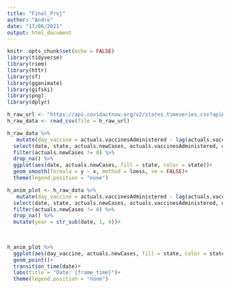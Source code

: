 ```yaml
---
title: "Final_Proj"
author: "Andre"
date: "17/06/2021"
output: html_document
---
```


```r
knitr::opts_chunk$set(echo = FALSE)
library(tidyverse)
library(riem)
library(httr)
library(sf)
library(gganimate)
library(gifski)
library(png)
library(dplyr)
```


```r
h_raw_url <- "https://api.covidactnow.org/v2/states.timeseries.csv?apiKey=a13da1a6818345c697cc89ea4554529a"
h_raw_data <- read_csv(file = h_raw_url)
```


```r
h_raw_data %>% 
   mutate(day_vaccine = actuals.vaccinesAdministered - lag(actuals.vaccinesAdministered, default = first(actuals.vaccinesAdministered))) %>%
  select(date, state, actuals.newCases, actuals.vaccinesAdministered, day_vaccine) %>% 
  filter(actuals.newCases != 0) %>% 
  drop_na() %>% 
  ggplot(aes(date, actuals.newCases, fill = state, color = state))+
  geom_smooth(formula = y ~ x, method = loess, se = FALSE)+
  theme(legend.position = "none")
```

```r
h_anim_plot <- h_raw_data %>% 
   mutate(day_vaccine = actuals.vaccinesAdministered - lag(actuals.vaccinesAdministered, default = first(actuals.vaccinesAdministered))) %>%
  select(date, state, actuals.newCases, actuals.vaccinesAdministered, day_vaccine) %>% 
  filter(actuals.newCases != 0) %>% 
  drop_na() %>% 
  mutate(year = str_sub(date, 1, 4))+
  
 
```


```r
h_anim_plot %>% 
  ggplot(aes(day_vaccine, actuals.newCases, fill = state, color = state))+
  geom_point()+
  transition_time(date)+
  labs(title = "Date: {frame_time}")+
  theme(legend.position = "none")
  
```

